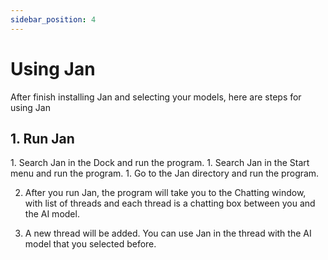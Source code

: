 ```yaml
---
sidebar_position: 4
---
```



# Using Jan

After finish installing Jan and selecting your models, here are steps for using Jan

## 1. Run Jan

<Tabs>
    <TabItem value="mac" label="MacOS" default>
        1. Search Jan in the Dock and run the program.
    </TabItem>
    <TabItem value="windows" label="Windows" default>
        1. Search Jan in the Start menu and run the program.
    </TabItem>
    <TabItem value="linux" label="Linux" default>
        1. Go to the Jan directory and run the program.
    </TabItem>
</Tabs>

2. After you run Jan, the program will take you to the Chatting window, with list of threads and each thread is a chatting box between you and the AI model.

3. A new thread will be added. You can use Jan in the thread with the AI model that you selected before.